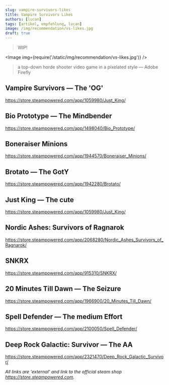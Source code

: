 ```yaml
---
slug: vampire-survivors-likes
title: Vampire Survivors Likes
authors: [lucan]
tags: [artikel, empfehlung, lucan]
image: /img/recommendation/vs-likes.jpg
draft: true
---
```



> WIP!

<!--truncate-->

<Image img={require('/static/img/recommendation/vs-likes.jpg')} />

> a top-down horde shooter video game in a pixelated style — Adobe Firefly

## Vampire Survivors — The 'OG'

https://store.steampowered.com/app/1059980/Just_King/

## Bio Prototype  — The Mindbender

https://store.steampowered.com/app/1498040/Bio_Prototype/

## Boneraiser Minions

https://store.steampowered.com/app/1944570/Boneraiser_Minions/

## Brotato — The GotY

https://store.steampowered.com/app/1942280/Brotato/

## Just King — The cute

https://store.steampowered.com/app/1059980/Just_King/

## Nordic Ashes: Survivors of Ragnarok

https://store.steampowered.com/app/2068280/Nordic_Ashes_Survivors_of_Ragnarok/

## SNKRX

https://store.steampowered.com/app/915310/SNKRX/

## 20 Minutes Till Dawn — The Seizure

https://store.steampowered.com/app/1966900/20_Minutes_Till_Dawn/

## Spell Defender — The medium Effort

https://store.steampowered.com/app/2100050/Spell_Defender/

## Deep Rock Galactic: Survivor — The AA

https://store.steampowered.com/app/2321470/Deep_Rock_Galactic_Survivor/

*All links are 'external' and link to the official steam shop https://store.steampowered.com.*

